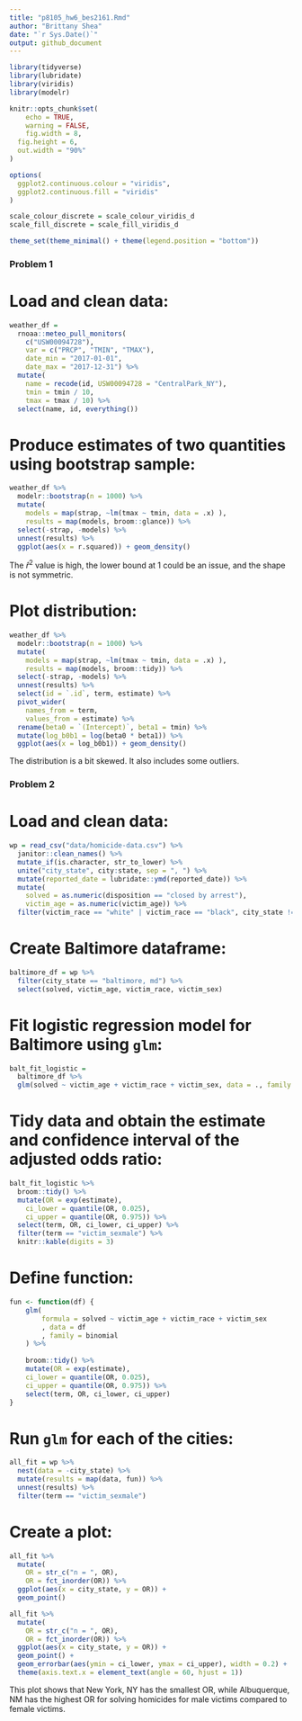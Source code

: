 ```yaml
---
title: "p8105_hw6_bes2161.Rmd"
author: "Brittany Shea"
date: "`r Sys.Date()`"
output: github_document
---
```


```r
library(tidyverse)
library(lubridate)
library(viridis)
library(modelr)

knitr::opts_chunk$set(
	echo = TRUE,
	warning = FALSE,
	fig.width = 8, 
  fig.height = 6,
  out.width = "90%"
)

options(
  ggplot2.continuous.colour = "viridis",
  ggplot2.continuous.fill = "viridis"
)

scale_colour_discrete = scale_colour_viridis_d
scale_fill_discrete = scale_fill_viridis_d

theme_set(theme_minimal() + theme(legend.position = "bottom"))
```

### Problem 1

# Load and clean data:

```r
weather_df = 
  rnoaa::meteo_pull_monitors(
    c("USW00094728"),
    var = c("PRCP", "TMIN", "TMAX"), 
    date_min = "2017-01-01",
    date_max = "2017-12-31") %>%
  mutate(
    name = recode(id, USW00094728 = "CentralPark_NY"),
    tmin = tmin / 10,
    tmax = tmax / 10) %>%
  select(name, id, everything())
```

# Produce estimates of two quantities using bootstrap sample:

```r
weather_df %>% 
  modelr::bootstrap(n = 1000) %>% 
  mutate(
    models = map(strap, ~lm(tmax ~ tmin, data = .x) ),
    results = map(models, broom::glance)) %>% 
  select(-strap, -models) %>% 
  unnest(results) %>% 
  ggplot(aes(x = r.squared)) + geom_density()
```

The $\hat{r}^2$ value is high, the lower bound at 1 could be an issue, and the shape is not symmetric.

# Plot distribution:

```r
weather_df %>% 
  modelr::bootstrap(n = 1000) %>% 
  mutate(
    models = map(strap, ~lm(tmax ~ tmin, data = .x) ),
    results = map(models, broom::tidy)) %>% 
  select(-strap, -models) %>% 
  unnest(results) %>% 
  select(id = `.id`, term, estimate) %>% 
  pivot_wider(
    names_from = term, 
    values_from = estimate) %>% 
  rename(beta0 = `(Intercept)`, beta1 = tmin) %>% 
  mutate(log_b0b1 = log(beta0 * beta1)) %>% 
  ggplot(aes(x = log_b0b1)) + geom_density()
```

The distribution is a bit skewed. It also includes some outliers. 

### Problem 2

# Load and clean data:

```r
wp = read_csv("data/homicide-data.csv") %>% 
  janitor::clean_names() %>% 
  mutate_if(is.character, str_to_lower) %>% 
  unite("city_state", city:state, sep = ", ") %>% 
  mutate(reported_date = lubridate::ymd(reported_date)) %>% 
  mutate(
    solved = as.numeric(disposition == "closed by arrest"),
    victim_age = as.numeric(victim_age)) %>% 
  filter(victim_race == "white" | victim_race == "black", city_state != "dallas, tx" & city_state != "phoenix, az" & city_state != "kansas city, mo" & city_state != "tulsa, al")
```

# Create Baltimore dataframe:

```r
baltimore_df = wp %>% 
  filter(city_state == "baltimore, md") %>%
  select(solved, victim_age, victim_race, victim_sex)
```

# Fit logistic regression model for Baltimore using `glm`:

```r
balt_fit_logistic = 
  baltimore_df %>% 
  glm(solved ~ victim_age + victim_race + victim_sex, data = ., family = binomial()) 
```

# Tidy data and obtain the estimate and confidence interval of the adjusted odds ratio:

```r
balt_fit_logistic %>%  
  broom::tidy() %>% 
  mutate(OR = exp(estimate),
    ci_lower = quantile(OR, 0.025), 
    ci_upper = quantile(OR, 0.975)) %>% 
  select(term, OR, ci_lower, ci_upper) %>% 
  filter(term == "victim_sexmale") %>% 
  knitr::kable(digits = 3)
```

# Define function:

```r
fun <- function(df) {
    glm(
        formula = solved ~ victim_age + victim_race + victim_sex
        , data = df
        , family = binomial
    ) %>%
    
    broom::tidy() %>%
    mutate(OR = exp(estimate),
    ci_lower = quantile(OR, 0.025), 
    ci_upper = quantile(OR, 0.975)) %>% 
    select(term, OR, ci_lower, ci_upper)
}
```

# Run `glm` for each of the cities:

```r
all_fit = wp %>% 
  nest(data = -city_state) %>% 
  mutate(results = map(data, fun)) %>% 
  unnest(results) %>% 
  filter(term == "victim_sexmale")
```

# Create a plot:

```r
all_fit %>% 
  mutate(
    OR = str_c("n = ", OR),
    OR = fct_inorder(OR)) %>% 
  ggplot(aes(x = city_state, y = OR)) +
  geom_point()

all_fit %>% 
  mutate(
    OR = str_c("n = ", OR),
    OR = fct_inorder(OR)) %>% 
  ggplot(aes(x = city_state, y = OR)) +
  geom_point() +
  geom_errorbar(aes(ymin = ci_lower, ymax = ci_upper), width = 0.2) +
  theme(axis.text.x = element_text(angle = 60, hjust = 1))

```

This plot shows that New York, NY has the smallest OR, while Albuquerque, NM has the highest OR for solving homicides for male victims compared to female victims.

